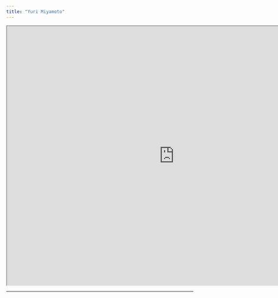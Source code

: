 ```yaml
---
title: "Yuri Miyamoto"
---
```


```{=html}
<iframe width="900" height="700" src="https://www.miyamotoyuri.com" title="Yuri Miyamoto"></iframe>
```
------------------------------------------------------------------------
